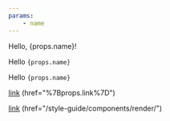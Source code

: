 ```yaml
---
params:
    - name
---
```

  
Hello, {props.name}!

Hello `{props.name}`

Hello <code>{props.name}</code>

[link]({props.link}) (href="%7Bprops.link%7D")

<a href={props.link}>link</a> (href="/style-guide/components/render/")
